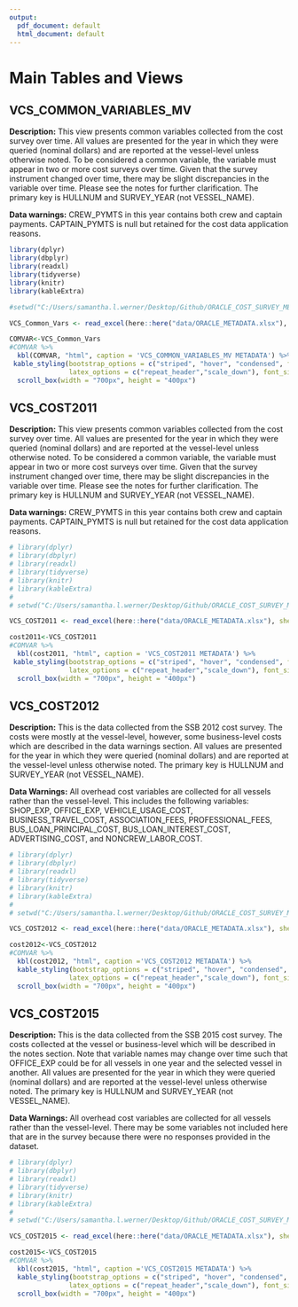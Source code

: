 ```yaml
---
output:
  pdf_document: default
  html_document: default
---
```

# Main Tables and Views


## VCS_COMMON_VARIABLES_MV

**Description:** This view presents common variables collected from the cost survey over time. All values are presented for the year in which they were queried (nominal dollars) and are reported at the vessel-level unless otherwise noted. To be considered a common variable, the variable must appear in two or more cost surveys over time. Given that the survey instrument changed over time, there may be slight discrepancies in the variable over time. Please see the notes for further clarification. The primary key is HULLNUM and SURVEY_YEAR (not VESSEL_NAME).  

**Data warnings:** CREW_PYMTS in this year contains both crew and captain payments. CAPTAIN_PYMTS is null but retained for the cost data application reasons. 

```r
library(dplyr)
library(dbplyr)
library(readxl)
library(tidyverse)
library(knitr)
library(kableExtra)

#setwd("C:/Users/samantha.l.werner/Desktop/Github/ORACLE_COST_SURVEY_METADATA/ORACLE_COST_SURVEY_METADATA/data")

VCS_Common_Vars <- read_excel(here::here("data/ORACLE_METADATA.xlsx"), sheet = "VCS_COMMON_VARIABLES_MV") 

COMVAR<-VCS_Common_Vars
#COMVAR %>%
  kbl(COMVAR, "html", caption = 'VCS_COMMON_VARIABLES_MV METADATA') %>%
 kable_styling(bootstrap_options = c("striped", "hover", "condensed", full_width=F), 
               latex_options = c("repeat_header","scale_down"), font_size = 12) %>%
  scroll_box(width = "700px", height = "400px")

```


## VCS_COST2011

**Description:** This view presents common variables collected from the cost survey over time. All values are presented for the year in which they were queried (nominal dollars) and are reported at the vessel-level unless otherwise noted. To be considered a common variable, the variable must appear in two or more cost surveys over time. Given that the survey instrument changed over time, there may be slight discrepancies in the variable over time. Please see the notes for further clarification. The primary key is HULLNUM and SURVEY_YEAR (not VESSEL_NAME).  
 

**Data warnings:** CREW_PYMTS in this year contains both crew and captain payments. CAPTAIN_PYMTS is null but retained for the cost data application reasons. 



```r
# library(dplyr)
# library(dbplyr)
# library(readxl)
# library(tidyverse)
# library(knitr)
# library(kableExtra)
# 
# setwd("C:/Users/samantha.l.werner/Desktop/Github/ORACLE_COST_SURVEY_METADATA/ORACLE_COST_SURVEY_METADATA/data")

VCS_COST2011 <- read_excel(here::here("data/ORACLE_METADATA.xlsx"), sheet = "VCS_COST2011") 

cost2011<-VCS_COST2011
#COMVAR %>%
  kbl(cost2011, "html", caption = 'VCS_COST2011 METADATA') %>%
 kable_styling(bootstrap_options = c("striped", "hover", "condensed", full_width=F), 
               latex_options = c("repeat_header","scale_down"), font_size = 12) %>%
  scroll_box(width = "700px", height = "400px")
```




## VCS_COST2012

**Description:** This is the data collected from the SSB 2012 cost survey. The costs were mostly at the vessel-level, however, some business-level costs which are described in the data warnings section.  All values are presented for the year in which they were queried (nominal dollars) and are reported at the vessel-level unless otherwise noted. The primary key is HULLNUM and SURVEY_YEAR (not VESSEL_NAME).  


**Data Warnings:** All overhead cost variables are collected for all vessels rather than the vessel-level. This includes the following variables:  SHOP_EXP, OFFICE_EXP, VEHICLE_USAGE_COST, BUSINESS_TRAVEL_COST, ASSOCIATION_FEES, PROFESSIONAL_FEES, BUS_LOAN_PRINCIPAL_COST, BUS_LOAN_INTEREST_COST, ADVERTISING_COST, and NONCREW_LABOR_COST.



```r
# library(dplyr)
# library(dbplyr)
# library(readxl)
# library(tidyverse)
# library(knitr)
# library(kableExtra)
# 
# setwd("C:/Users/samantha.l.werner/Desktop/Github/ORACLE_COST_SURVEY_METADATA/ORACLE_COST_SURVEY_METADATA/data")

VCS_COST2012 <- read_excel(here::here("data/ORACLE_METADATA.xlsx"), sheet = "VCS_COST2012") 

cost2012<-VCS_COST2012
#COMVAR %>%
  kbl(cost2012, "html", caption ='VCS_COST2012 METADATA') %>%
  kable_styling(bootstrap_options = c("striped", "hover", "condensed", full_width=F), 
               latex_options = c("repeat_header","scale_down"), font_size = 12) %>%
  scroll_box(width = "700px", height = "400px")
```



## VCS_COST2015

**Description:** This is the data collected from the SSB 2015 cost survey. The costs collected at the vessel or business-level which will be described in the notes section. Note that variable names may change over time such that OFFICE_EXP could be for all vessels in one year and the selected vessel in another. All values are presented for the year in which they were queried (nominal dollars) and are reported at the vessel-level unless otherwise noted. The primary key is HULLNUM and SURVEY_YEAR (not VESSEL_NAME).  
 

**Data Warnings:** All overhead cost variables are collected for all vessels rather than the vessel-level. There may be some variables not included here that are in the survey because there were no responses provided in the dataset. 



```r
# library(dplyr)
# library(dbplyr)
# library(readxl)
# library(tidyverse)
# library(knitr)
# library(kableExtra)
# 
# setwd("C:/Users/samantha.l.werner/Desktop/Github/ORACLE_COST_SURVEY_METADATA/ORACLE_COST_SURVEY_METADATA/data")

VCS_COST2015 <- read_excel(here::here("data/ORACLE_METADATA.xlsx"), sheet = "VCS_COST2015") 

cost2015<-VCS_COST2015
#COMVAR %>%
  kbl(cost2015, "html", caption ='VCS_COST2015 METADATA') %>%
  kable_styling(bootstrap_options = c("striped", "hover", "condensed", full_width=F), 
               latex_options = c("repeat_header","scale_down"), font_size = 12) %>%
  scroll_box(width = "700px", height = "400px")
```






